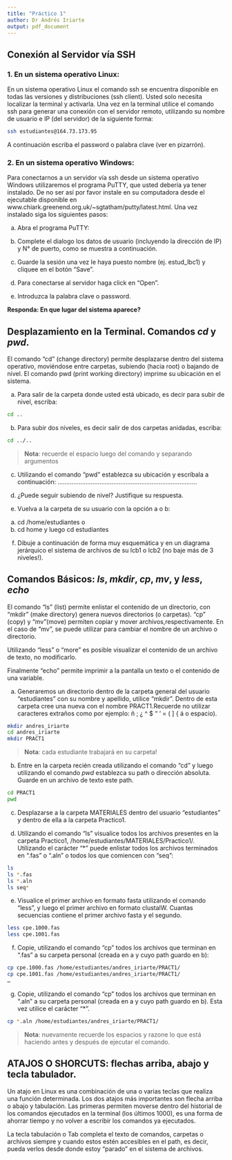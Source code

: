```yaml
---
title: "Práctico 1"
author: Dr Andrés Iriarte
output: pdf_document
---
```



## Conexión al Servidor vía SSH
### 1. En un sistema operativo Linux:
En un sistema operativo Linux el comando ssh se encuentra disponible en todas las versiones y
distribuciones (ssh client). Usted solo necesita localizar la terminal y activarla. Una vez en la terminal utilice el comando ssh para generar una conexión con el servidor remoto, utilizando su nombre de usuario e IP (del servidor) de la siguiente forma: 

```bash
ssh estudiantes@164.73.173.95
```

A continuación escriba el password o palabra clave (ver en pizarrón). 

### 2. En un sistema operativo Windows:
Para conectarnos a un servidor vía ssh desde un sistema operativo Windows utilizaremos el programa PuTTY, que usted debería ya tener instalado. De no ser así por favor instale en su computadora desde el ejecutable disponible en www.chiark.greenend.org.uk/~sgtatham/putty/latest.html. Una vez instalado siga
los siguientes pasos:

a) Abra el programa PuTTY:

b) Complete el dialogo los datos de usuario (incluyendo la dirección de IP) y N° de puerto, como se
muestra a continuación. 

c) Guarde la sesión una vez le haya puesto nombre (ej. estud_lbc1) y cliquee en el botón “Save”.

d) Para conectarse al servidor haga click en “Open”.

e) Introduzca la palabra clave o password.


**Responda: En que lugar del sistema aparece?**


## Desplazamiento en la Terminal. Comandos *cd* y *pwd*.

El comando “cd” (change directory) permite desplazarse dentro del sistema operativo, moviéndose entre
carpetas, subiendo (hacia root) o bajando de nivel. El comando pwd (print working directory) imprime su ubicación en el sistema.

a) Para salir de la carpeta donde usted está ubicado, es decir para subir de nivel, escriba:

```bash
cd ..
```

b) Para subir dos niveles, es decir salir de dos carpetas anidadas, escriba:
```bash
cd ../..
```

> **Nota**: recuerde el espacio luego del comando y separando argumentos

c) Utilizando el comando “pwd” establezca su ubicación y escríbala a continuación:
………………………………….………………………………….

d) ¿Puede seguir subiendo de nivel? Justifique su respuesta.

e) Vuelva a la carpeta de su usuario con la opción a o b:
a. cd /home/estudiantes o
b. cd home y luego
cd estudiantes

f) Dibuje a continuación de forma muy esquemática y en un diagrama jerárquico el sistema de
archivos de su lcb1 o lcb2 (no baje más de 3 niveles!).

## Comandos Básicos: *ls*, *mkdir*, *cp*, *mv*, y *less*, *echo*

El comando “ls” (list) permite enlistar el contenido de un directorio, con “mkdir” (make directory) genera nuevos directorios (o carpetas). “cp” (copy) y “mv”(move) permiten copiar y mover archivos,respectivamente. En el caso de “mv”, se puede utilizar para cambiar el nombre de un archivo o directorio.

Utilizando “less” o “more” es posible visualizar el contenido de un archivo de texto, no modificarlo.

Finalmente “echo” permite imprimir a la pantalla un texto o el contenido de una variable.

a) Generaremos un directorio dentro de la carpeta general del usuario “estudiantes” con su nombre y apellido, utilice “mkdir”. 
Dentro de esta carpeta cree una nueva con el nombre PRACT1.Recuerde no utilizar caracteres extraños como por ejemplo: ñ ; ¿ ^ $ “ ‘ = ( ] { á o espacio). 

```bash
mkdir andres_iriarte
cd andres_iriarte
mkdir PRACT1 
```

> **Nota**: cada estudiante trabajará en su carpeta!

b) Entre en la carpeta recién creada utilizando el comando “cd” y luego utilizando el comando *pwd* establezca su path o dirección absoluta. Guarde en un archivo de texto este path.

```bash
cd PRACT1
pwd
```

c) Desplazarse a la carpeta MATERIALES dentro del usuario “estudiantes” y dentro de ella a la carpeta Practico1.

d) Utilizando el comando “ls” visualice todos los archivos presentes en la carpeta Practico1, /home/estudiantes/MATERIALES/Practico1/. Utilizando el carácter “*” puede enlistar todos los archivos terminados en “.fas” o “.aln” o todos los que comiencen con “seq”:

```bash
ls
ls *.fas
ls *.aln
ls seq*
```

e) Visualice el primer archivo en formato fasta utilizando el comando “less”, y luego el primer archivo en formato clustalW. Cuantas secuencias contiene el primer archivo fasta y el segundo.

```bash
less cpe.1000.fas
less cpe.1001.fas
```

f) Copie, utilizando el comando “cp” todos los archivos que terminan en “.fas” a su carpeta personal (creada en a y cuyo path guardo en b):

```bash
cp cpe.1000.fas /home/estudiantes/andres_iriarte/PRACT1/
cp cpe.1001.fas /home/estudiantes/andres_iriarte/PRACT1/
…
```

g) Copie, utilizando el comando “cp” todos los archivos que terminan en “.aln” a su carpeta personal (creada en a y cuyo path guardo en b). Esta vez utilice el carácter “*”.

```bash
cp *.aln /home/estudiantes/andres_iriarte/PRACT1/
```

> **Nota**: nuevamente recuerde los espacios y razone lo que está haciendo antes y después de ejecutar el comando. 

## ATAJOS O SHORCUTS: flechas arriba, abajo y tecla tabulador.

Un atajo en Linux es una combinación de una o varias teclas que realiza una función determinada. Los dos atajos más importantes son flecha arriba o abajo y tabulación. Las primeras permiten moverse dentro del historial de los comandos ejecutados en la terminal (los últimos 1000), es una forma de ahorrar tiempo y
no volver a escribir los comandos ya ejecutados.

La tecla tabulación o Tab completa el texto de comandos, carpetas o archivos siempre y cuando estos estén accesibles en el path, es decir, pueda verlos desde donde estoy “parado” en el sistema de archivos. 


